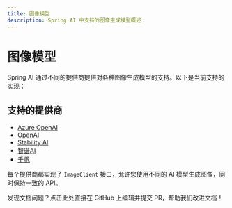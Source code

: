 ```yaml
---
title: 图像模型
description: Spring AI 中支持的图像生成模型概述
---
```


# 图像模型

Spring AI 通过不同的提供商提供对各种图像生成模型的支持。以下是当前支持的实现：

## 支持的提供商

- [Azure OpenAI](/api/image/azure-openai-image)
- [OpenAI](/api/image/openai-image)
- [Stability AI](/api/image/stabilityai-image)
- [智谱AI](/api/image/zhipuai-image)
- [千帆](/api/image/qianfan-image)

每个提供商都实现了 `ImageClient` 接口，允许您使用不同的 AI 模型生成图像，同时保持一致的 API。 

<Card title="文档有误？请协助编辑" icon="pencil" href="https://github.com/javaai-pig4cloud-com/javaai-docs/edit/main/spring-ai/api/imageclient.mdx">
  发现文档问题？点击此处直接在 GitHub 上编辑并提交 PR，帮助我们改进文档！
</Card>
